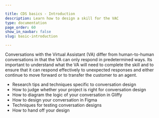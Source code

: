 ```yaml
---

title: CDS basics - Introduction
description: Learn how to design a skill for the VAC
type: documentation
page_order: 60
show_in_navbar: false
slug: basic-introduction

---
```



Conversations with the Virtual Assistant (VA) differ from human-to-human conversations in that the VA can only respond in predetermined ways. Its important to understand what the VA will need to complete the skill and to ensure that it can respond effectively to unexpected responses and either continue to move forward or to transfer the customer to an agent.

<Notification headerText="What you will learn in this section" textColor="#00001e" borderColor="#999" icon="learn" backgroundColor="#f0f0f0">

- Research tips and techniques specific to conversation design
- How to judge whether your project is right for conversation design
- How to diagram the logic of your conversation in Gliffy
- How to design your conversation in Figma
- Techniques for testing conversation designs
- How to hand off your design

</Notification>

<PageFooter nextSlug="/basic-requirements" nextPage="Requirements" />

